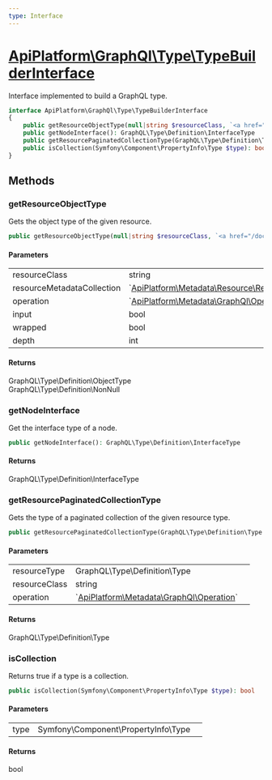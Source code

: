 ```yaml
---
type: Interface
---
```


# [ApiPlatform\GraphQl\Type\TypeBuilderInterface](/docs/v3.2/reference/GraphQl/Type/TypeBuilderInterface)

Interface implemented to build a GraphQL type.



```php
interface ApiPlatform\GraphQl\Type\TypeBuilderInterface
{
    public getResourceObjectType(null|string $resourceClass, `<a href="/docs/v3.2/reference/Metadata/Resource/ResourceMetadataCollection">ApiPlatform\Metadata\Resource\ResourceMetadataCollection</a>` $resourceMetadataCollection, `<a href="/docs/v3.2/reference/Metadata/GraphQl/Operation">ApiPlatform\Metadata\GraphQl\Operation</a>` $operation, bool $input, bool $wrapped, int $depth): GraphQL\Type\Definition\ObjectType|GraphQL\Type\Definition\NonNull
    public getNodeInterface(): GraphQL\Type\Definition\InterfaceType
    public getResourcePaginatedCollectionType(GraphQL\Type\Definition\Type $resourceType, string $resourceClass, `<a href="/docs/v3.2/reference/Metadata/GraphQl/Operation">ApiPlatform\Metadata\GraphQl\Operation</a>` $operation): GraphQL\Type\Definition\Type
    public isCollection(Symfony\Component\PropertyInfo\Type $type): bool
}
```
## Methods

### getResourceObjectType

Gets the object type of the given resource.

```php
public getResourceObjectType(null|string $resourceClass, `<a href="/docs/v3.2/reference/Metadata/Resource/ResourceMetadataCollection">ApiPlatform\Metadata\Resource\ResourceMetadataCollection</a>` $resourceMetadataCollection, `<a href="/docs/v3.2/reference/Metadata/GraphQl/Operation">ApiPlatform\Metadata\GraphQl\Operation</a>` $operation, bool $input, bool $wrapped, int $depth): GraphQL\Type\Definition\ObjectType|GraphQL\Type\Definition\NonNull
```

#### Parameters

<table><tbody>
<tr><td>resourceClass</td><td>string</td><td></td></tr><tr><td>resourceMetadataCollection</td><td>`<a href="/docs/v3.2/reference/Metadata/Resource/ResourceMetadataCollection">ApiPlatform\Metadata\Resource\ResourceMetadataCollection</a>`</td><td></td></tr><tr><td>operation</td><td>`<a href="/docs/v3.2/reference/Metadata/GraphQl/Operation">ApiPlatform\Metadata\GraphQl\Operation</a>`</td><td></td></tr><tr><td>input</td><td>bool</td><td></td></tr><tr><td>wrapped</td><td>bool</td><td></td></tr><tr><td>depth</td><td>int</td><td></td></tr>
</tbody>
</table>

#### Returns

GraphQL\Type\Definition\ObjectType<br />GraphQL\Type\Definition\NonNull

### getNodeInterface

Get the interface type of a node.

```php
public getNodeInterface(): GraphQL\Type\Definition\InterfaceType
```

#### Returns

GraphQL\Type\Definition\InterfaceType

### getResourcePaginatedCollectionType

Gets the type of a paginated collection of the given resource type.

```php
public getResourcePaginatedCollectionType(GraphQL\Type\Definition\Type $resourceType, string $resourceClass, `<a href="/docs/v3.2/reference/Metadata/GraphQl/Operation">ApiPlatform\Metadata\GraphQl\Operation</a>` $operation): GraphQL\Type\Definition\Type
```

#### Parameters

<table><tbody>
<tr><td>resourceType</td><td>GraphQL\Type\Definition\Type</td><td></td></tr><tr><td>resourceClass</td><td>string</td><td></td></tr><tr><td>operation</td><td>`<a href="/docs/v3.2/reference/Metadata/GraphQl/Operation">ApiPlatform\Metadata\GraphQl\Operation</a>`</td><td></td></tr>
</tbody>
</table>

#### Returns

GraphQL\Type\Definition\Type

### isCollection

Returns true if a type is a collection.

```php
public isCollection(Symfony\Component\PropertyInfo\Type $type): bool
```

#### Parameters

<table><tbody>
<tr><td>type</td><td>Symfony\Component\PropertyInfo\Type</td><td></td></tr>
</tbody>
</table>

#### Returns

bool

